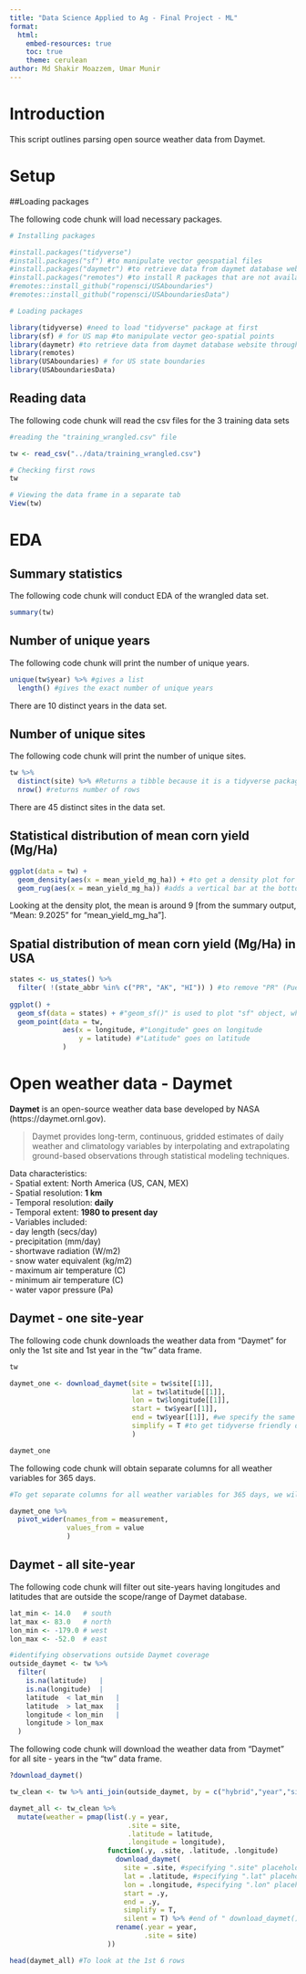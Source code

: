 ```yaml
---
title: "Data Science Applied to Ag - Final Project - ML"
format:
  html:
    embed-resources: true
    toc: true
    theme: cerulean
author: Md Shakir Moazzem, Umar Munir
---
```


# Introduction  

This script outlines parsing open source weather data from Daymet.  

# Setup  

##Loading packages  

The following code chunk will load necessary packages.  

```r

# Installing packages

#install.packages("tidyverse")
#install.packages("sf") #to manipulate vector geospatial files
#install.packages("daymetr") #to retrieve data from daymet database website through R
#install.packages("remotes") #to install R packages that are not available on CRAN, and available on GitHub
#remotes::install_github("ropensci/USAboundaries") 
#remotes::install_github("ropensci/USAboundariesData")

# Loading packages

library(tidyverse) #need to load "tidyverse" package at first
library(sf) # for US map #to manipulate vector geo-spatial points
library(daymetr) #to retrieve data from daymet database website through R
library(remotes)
library(USAboundaries) # for US state boundaries
library(USAboundariesData)

```


## Reading data  

The following code chunk will read the csv files for the 3 training data sets

```r

#reading the "training_wrangled.csv" file

tw <- read_csv("../data/training_wrangled.csv") 

# Checking first rows
tw

# Viewing the data frame in a separate tab
View(tw)

```

# EDA

## Summary statistics

The following code chunk will conduct EDA of the wrangled data set.

```r

summary(tw)

```

## Number of unique years

The following code chunk will print the number of unique years.

```r

unique(tw$year) %>% #gives a list
  length() #gives the exact number of unique years

```

There are 10 distinct years in the data set.  

## Number of unique sites

The following code chunk will print the number of unique sites.

```r

tw %>%
  distinct(site) %>% #Returns a tibble because it is a tidyverse package
  nrow() #returns number of rows

```

There are 45 distinct sites in the data set.


## Statistical distribution of mean corn yield (Mg/Ha)


```r

ggplot(data = tw) +
  geom_density(aes(x = mean_yield_mg_ha)) + #to get a density plot for "strength_gtex" [here we don't need a y variable because y is calculated by "geom_density()"]
  geom_rug(aes(x = mean_yield_mg_ha)) #adds a vertical bar at the bottom of the geom_density() to where each observation has happened.

```
Looking at the density plot, the mean is around 9 [from the summary output, "Mean: 9.2025" for "mean_yield_mg_ha"].


## Spatial distribution of mean corn yield (Mg/Ha) in USA

```r

states <- us_states() %>% 
  filter( !(state_abbr %in% c("PR", "AK", "HI")) ) #to remove "PR" (Puerto Rico), "AK" (Alaska), and "HI" (Hawaii) from the rows of "states" object i.e., to keep all states that are NOT "PR", "AK", and "HI" #we use "%in%" to filter (i.e., work on) more than one state/entry #if we wanted to filter just 1 state, we would use == sign e.g., !(state_abbr == c("PR"))
  
ggplot() +
  geom_sf(data = states) + #"geom_sf()" is used to plot "sf" object, which we just created above as "states" object; plots all states and territories of USA
  geom_point(data = tw,
             aes(x = longitude, #"Longitude" goes on longitude
                 y = latitude) #"Latitude" goes on latitude
             )

```


# Open weather data - Daymet  

**Daymet** is an open-source weather data base developed by NASA (https://daymet.ornl.gov).  

> Daymet provides long-term, continuous, gridded estimates of daily weather and climatology variables by interpolating and extrapolating ground-based observations through statistical modeling techniques.  

Data characteristics:    
  - Spatial extent: North America (US, CAN, MEX)  
  - Spatial resolution: **1 km**  
  - Temporal resolution: **daily**  
  - Temporal extent: **1980 to present day**  
  - Variables included:  
    - day length (secs/day)    
    - precipitation (mm/day)  
    - shortwave radiation (W/m2)  
    - snow water equivalent (kg/m2)  
    - maximum air temperature (C)  
    - minimum air temperature (C)  
    - water vapor pressure (Pa)  


## Daymet - one site-year 

The following code chunk downloads the weather data from "Daymet" for only the 1st site and 1st year in the "tw" data frame.

```r

tw

daymet_one <- download_daymet(site = tw$site[[1]], 
                              lat = tw$latitude[[1]],
                              lon = tw$longitude[[1]],
                              start = tw$year[[1]],
                              end = tw$year[[1]], #we specify the same year that we specifed in "start"
                              simplify = T #to get tidyverse friendly data
                              )

daymet_one 

```


The following code chunk will obtain separate columns for all weather variables for 365 days.

```r

#To get separate columns for all weather variables for 365 days, we will pivot_wider() 

daymet_one %>%
  pivot_wider(names_from = measurement,
              values_from = value
              )

```


## Daymet - all site-year 

The following code chunk will filter out site-years having longitudes and latitudes that are outside the scope/range of Daymet database.

```r

lat_min <- 14.0   # south
lat_max <- 83.0   # north
lon_min <- -179.0 # west
lon_max <- -52.0  # east

#identifying observations outside Daymet coverage
outside_daymet <- tw %>%
  filter(
    is.na(latitude)   |
    is.na(longitude)  |
    latitude  < lat_min   |
    latitude  > lat_max   |
    longitude < lon_min   |
    longitude > lon_max
  )

```

The following code chunk will download the weather data from "Daymet" for all site - years in the "tw" data frame.

```r

?download_daymet()

tw_clean <- tw %>% anti_join(outside_daymet, by = c("hybrid","year","site"))

daymet_all <- tw_clean %>% 
  mutate(weather = pmap(list(.y = year, 
                             .site = site, 
                             .latitude = latitude, 
                             .longitude = longitude), 
                        function(.y, .site, .latitude, .longitude) 
                          download_daymet( 
                            site = .site, #specifying ".site" placeholder for "site = " argument
                            lat = .latitude, #specifying ".lat" placeholder for "lat = " argument
                            lon = .longitude, #specifying ".lon" placeholder for "lon = " argument
                            start = .y, 
                            end = .y, 
                            simplify = T,
                            silent = T) %>% #end of " download_daymet()" function
                          rename(.year = year,
                                 .site = site) 
                        )) 

head(daymet_all) #To look at the 1st 6 rows

```











